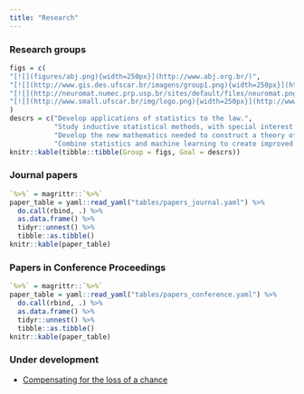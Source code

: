 ```yaml
---
title: "Research"
---
```


### Research groups

```r
figs = c(
"[![](figures/abj.png){width=250px}](http://www.abj.org.br/)",
"[![](http://www.gis.des.ufscar.br/imagens/group1.png){width=250px}](http://www.gis.des.ufscar.br)",
"[![](http://neuromat.numec.prp.usp.br/sites/default/files/neuromat.png){width=250px}](http://neuromat.numec.prp.usp.br/)",
"[![](http://www.small.ufscar.br/img/logo.png){width=250px}](http://www.small.ufscar.br/)"
)
descrs = c("Develop applications of statistics to the law.", 
           "Study inductive statistical methods, with special interest in foundational issues.", 
           "Develop the new mathematics needed to construct a theory of the brain accounting for the experimental data gathered by neuroscience research.", 
           "Combine statistics and machine learning to create improved solutions to relevant real-world problems.")
knitr::kable(tibble::tibble(Group = figs, Goal = descrs))
```

### Journal papers

```r
`%>%` = magrittr::`%>%`
paper_table = yaml::read_yaml("tables/papers_journal.yaml") %>% 
  do.call(rbind, .) %>% 
  as.data.frame() %>% 
  tidyr::unnest() %>%
  tibble::as.tibble()
knitr::kable(paper_table)
```

### Papers in Conference Proceedings

```r
`%>%` = magrittr::`%>%`
paper_table = yaml::read_yaml("tables/papers_conference.yaml") %>% 
  do.call(rbind, .) %>% 
  as.data.frame() %>% 
  tidyr::unnest() %>%
  tibble::as.tibble()
knitr::kable(paper_table)
```

### Under development

- [Compensating for the loss of a chance](https://arxiv.org/abs/1412.1501)
